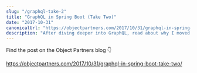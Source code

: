 ```yaml
---
slug: "/graphql-take-2"
title: "GraphQL in Spring Boot (Take Two)"
date: "2017-10-31"
canonicalUrl: "https://objectpartners.com/2017/10/31/graphql-in-spring-boot-take-two/"
description: "After diving deeper into GraphQL, read about why I moved away from Spring Boot in favor of Node for building a GraphQL service."
---
```


Find the post on the Object Partners blog 👇

<a href="https://objectpartners.com/2017/10/31/graphql-in-spring-boot-take-two/" target="_blank">
    https://objectpartners.com/2017/10/31/graphql-in-spring-boot-take-two/
</a>